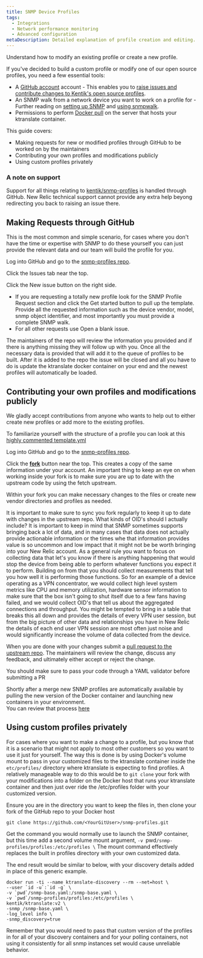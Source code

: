 ```yaml
---
title: SNMP Device Profiles
tags:
  - Integrations
  - Network performance monitoring
  - Advanced configuration
metaDescription: Detailed explanation of profile creation and editing.
---
```


Understand how to modify an existing profile or create a new profile.

<Intro>

If you've decided to build a custom profile or modify one of our open source profiles, you need a few essential tools:

- A [GitHub account](https://github.com/) account - This enables you to [raise issues and contribute changes to Kentik's open source profiles](https://github.com/kentik/snmp-profiles).
- An SNMP walk from a network device you want to work on a profile for - Further reading on [setting up SNMP](https://docs.newrelic.com/docs/network-performance-monitoring/setup-performance-monitoring/snmp-performance-monitoring/) and [using snmpwalk](https://docs.newrelic.com/docs/network-performance-monitoring/troubleshooting/snmp-walk/).
- Permissions to perform [Docker pull](https://docs.docker.com/engine/reference/commandline/pull/) on the server that hosts your ktranslate container.

</Intro>

This guide covers:

- Making requests for new or modified profiles through GitHub to be worked on by the maintainers
- Contributing your own profiles and modifications publicly
- Using custom profiles privately 

### A note on support

Support for all things relating to [kentik/snmp-profiles](https://github.com/kentik/snmp-profiles) is handled through GitHub. New Relic technical support cannot provide any extra help beyong redirecting you back to raising an issue there.

## Making Requests through GitHub

This is the most common and simple scenario, for cases where you don't have the time or expertise with SNMP to do these yourself you can just provide the relevant data and our team will build the profile for you.

<Steps>

<Step>

Log into GitHub and go to the [snmp-profiles repo](https://github.com/kentik/snmp-profiles).
    
Click the Issues tab near the top.
  
Click the New issue button on the right side.

</Step>

<Step>

- If you are requesting a totally new profile look for the SNMP Profile Request section and click the Get started button to pull up the template. Provide all the requested information such as the device vendor, model, snmp object identifier, and most importantly you must provide a complete SNMP walk.
- For all other requests use Open a blank issue.  

</Step>

<Step>

The maintainers of the repo will review the information you provided and if there is anything missing they will follow up with you.  Once all the necessary data is provided that will add it to the queue of profiles to be built.  After it is added to the repo the issue will be closed and all you have to do is update the ktranslate docker container on your end and the newest profiles will automatically be loaded.

</Step>

</Steps>

## Contributing your own profiles and modifications publicly

We gladly accept contributions from anyone who wants to help out to either create new profiles or add more to the existing profiles.

<Steps>

<Step>

To familiarize yourself with the structure of a profile you can look at this [highly commented template.yml](https://github.com/kentik/snmp-profiles/blob/main/profiles/kentik_snmp/_template.yml)

</Step>

<Step>

Log into GitHub and go to the [snmp-profiles repo](https://github.com/kentik/snmp-profiles).
    
Click the [**fork**](https://docs.github.com/en/get-started/quickstart/fork-a-repo) button near the top.  This creates a copy of the same information under your account.  An important thing to keep an eye on when working inside your fork is to make sure you are up to date with the upstream code by using the fetch upstream.
  
</Step>

<Step>

Within your fork you can make necessary changes to the files or create new vendor directories and profiles as needed.  

<Callout variant="tip">
  It is important to make sure to sync you fork regularly to keep it up to date with changes in the upstream repo.
</Callout>
  
<Callout variant="tip">
  What kinds of OID's should I actually include?
  It is important to keep in mind that SNMP sometimes supports bringing back a lot of data, and in many cases that data does not actually provide actionable information or the times whe that information provides value is so uncommon and low impact that it might not be be worth bringing into your New Relic account.
  As a general rule you want to focus on collecting data that let's you know if there is anything happening that would stop the device from being able to perform whatever functions you expect it to perform.  Building on from that you should collect measurements that tell you how well it is performing those functions.
  So for an example of a device operating as a VPN concentrator, we would collect high level system metrics like CPU and memory utilization, hardware sensor information to make sure that the box isn't going to shut itself due to a few fans having failed, and we would collect OID's that tell us about the aggregated connections and throughput.  
  You might be tempted to bring in a table that breaks this all down and provides the details of every VPN user session, but from the big picture of other data and relationships you have in New Relic the details of each end user VPN session are most often just noise and would significantly increase the volume of data collected from the device.
</Callout>

</Step>

<Step>

When you are done with your changes submit a [pull request to the upstream repo](https://docs.github.com/en/pull-requests/collaborating-with-pull-requests/proposing-changes-to-your-work-with-pull-requests/creating-a-pull-request).  The maintainers will review the change, discuss any feedback, and ultimately either accept or reject the change.
  
<Callout variant="tip">
  You should make sure to pass your code through a YAML validator before submitting a PR
</Callout>
  
</Step>
  
<Step>

Shortly after a merge new SNMP profiles are automatically available by pulling the new version of the Docker container and launching new containers in your environment.  
You can review that process [here](https://docs.newrelic.com/docs/network-performance-monitoring/setup-performance-monitoring/snmp-performance-monitoring/#manual-setup)

</Step>

</Steps>

## Using custom profiles privately

For cases where you want to make a change to a profile, but you know that it is a scenario that might not apply to most other customers so you want to use it just for yourself.
The way this is done is by using Docker's volume mount to pass in your customized files to the ktranslate container inside the `etc/profiles/` directory where ktranslate is expecting to find profiles.
A relatively manageable way to do this would be to `git clone` your fork with your modifications into a folder on the Docker host that runs your ktranslate container and then just over ride the /etc/profiles folder with your customized version.

<Steps>
  
<Step>

Ensure you are in the directory you want to keep the files in, then clone your fork of the GitHub repo to your Docker host

```pwd
git clone https://github.com/<YourGitUser>/snmp-profiles.git
```
  
</Step>
  
<Step>

Get the command you would normally use to launch the SNMP container, but this time add a second volume mount argument, 
  `-v `pwd`/snmp-profiles/profiles:/etc/profiles \`
The mount command effectively replaces the built in profiles directory with your own customized data.

The end result would be similar to below, with your discovery details added in place of this generic example.

```
docker run -ti --name ktranslate-discovery --rm --net=host \
--user `id -u`:`id -g` \
-v `pwd`/snmp-base.yaml:/snmp-base.yaml \
-v `pwd`/snmp-profiles/profiles:/etc/profiles \
kentik/ktranslate:v2 \
-snmp /snmp-base.yaml \
-log_level info \
-snmp_discovery=true
```

<Callout variant="tip">
  Remember that you would need to pass that custom version of the profiles in for all of your discovery containers and for your polling containers, not using it consistently for all snmp instances set would cause unreliable behavior.
</Callout>
</Step>

</Steps>
